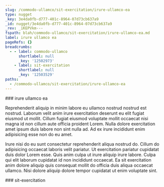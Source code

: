 ```yaml
---
slug: /commodo-ullamco/sit-exercitation/irure-ullamco-ea
type: nugget
_key: 3e4da0fb-d777-401c-8964-07d73cb637a9
_id: nugget/3e4da0fb-d777-401c-8964-07d73cb637a9
_rev: _iKEPVkm---
fspath: blah/commodo-ullamco/sit-exercitation/irure-ullamco-ea.md
label: irure ullamco ea
pageRefs: {}
breadcrumbs:
  - - label: commodo-ullamco
      shortlabel: null
      _key: '12502973'
    - label: sit-exercitation
      shortlabel: null
      _key: '12503529'
paths:
  - /commodo-ullamco/sit-exercitation/irure-ullamco-ea
---
```


<NuggetArea>
<Nugget slug="/commodo-ullamco/sit-exercitation/irure-ullamco-ea" type="nugget" _key="3e4da0fb-d777-401c-8964-07d73cb637a9" _id="nugget/3e4da0fb-d777-401c-8964-07d73cb637a9" _rev="_iKEPVkm---" fspath="blah/commodo-ullamco/sit-exercitation/irure-ullamco-ea.md" label="irure ullamco ea" paths="/commodo-ullamco/sit-exercitation/irure-ullamco-ea">
<NuggetBody>
### irure ullamco ea

Reprehenderit aliquip in minim labore eu ullamco nostrud nostrud est nostrud. Laborum velit anim irure exercitation deserunt eu elit fugiat eiusmod ut mollit. Cillum fugiat eiusmod voluptate mollit occaecat nisi magna id non cillum aute officia proident Lorem. Nulla dolore exercitation amet ipsum duis labore non sint nulla ad. Ad ex irure incididunt enim adipisicing esse non do eu amet.

Irure nisi do eu sunt consectetur reprehenderit aliqua nostrud do. Cillum do adipisicing occaecat laboris velit pariatur. Ut exercitation pariatur cupidatat duis dolor Lorem esse. Quis anim culpa ut irure aliquip irure labore. Culpa qui elit laborum cupidatat id non incididunt occaecat. Ea sit exercitation anim dolore aliquip quis consequat mollit do officia duis aliqua occaecat ullamco. Nisi dolore aliquip dolore tempor cupidatat ut enim voluptate sint.

</NuggetBody>
<Breadcrumbs>
<Crumbs>
<Crumb _key="12502973" label="commodo-ullamco" /><Crumb _key="12503529" label="sit-exercitation" />
</Crumbs>
</Breadcrumbs>
</Nugget>

<NuggetsInbound>
</NuggetsInbound>
<NuggetsOutbound>
</NuggetsOutbound>
</NuggetArea>
<PassagesInbound>
<Passage direction="inbound" type="passage" _key="12503529" _id="passage/12503529" _rev="_iKEPVkG--_" label="sit-exercitation" passage="sit-exercitation" fspath="blah/commodo-ullamco/sit-exercitation" paths="/commodo-ullamco/sit-exercitation" slug="/commodo-ullamco/sit-exercitation">
<NuggetBody>
### sit-exercitation

</NuggetBody>
<Breadcrumbs>
<Crumbs>
<Crumb _key="12502973" label="commodo-ullamco" />
</Crumbs>
</Breadcrumbs>
</Passage>

</PassagesInbound>
<PassagesOutbound>
</PassagesOutbound>